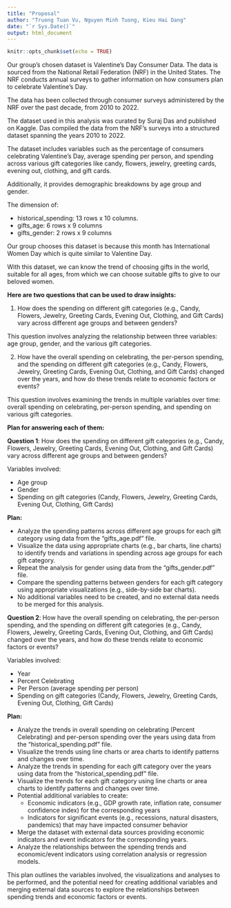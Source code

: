 ```yaml
---
title: "Proposal"
author: "Truong Tuan Vu, Nguyen Minh Tuong, Kieu Hai Dang"
date: "`r Sys.Date()`"
output: html_document
---
```


```r
knitr::opts_chunk$set(echo = TRUE)
```

Our group’s chosen dataset is Valentine's Day Consumer Data. The data is sourced from the National Retail Federation (NRF) in the United States. The NRF conducts annual surveys to gather information on how consumers plan to celebrate Valentine's Day.

The data has been collected through consumer surveys administered by the NRF over the past decade, from 2010 to 2022.

The dataset used in this analysis was curated by Suraj Das and published on Kaggle. Das compiled the data from the NRF's surveys into a structured dataset spanning the years 2010 to 2022.

The dataset includes variables such as the percentage of consumers celebrating Valentine's Day, average spending per person, and spending across various gift categories like candy, flowers, jewelry, greeting cards, evening out, clothing, and gift cards.

Additionally, it provides demographic breakdowns by age group and gender.

The dimension of:

- historical_spending: 13 rows x 10 columns.
- gifts_age: 6 rows x 9 columns
- gifts_gender: 2 rows x 9 columns

Our group chooses this dataset is because this month has International Women Day which is quite similar to Valentine Day.

With this dataset, we can know the trend of choosing gifts in the world, suitable for all ages, from which we can choose suitable gifts to give to our beloved women.

**Here are two questions that can be used to draw insights:**

1. How does the spending on different gift categories (e.g., Candy, Flowers, Jewelry, Greeting Cards, Evening Out, Clothing, and Gift Cards) vary across different age groups and between genders?

This question involves analyzing the relationship between three variables: age group, gender, and the various gift categories.

2. How have the overall spending on celebrating, the per-person spending, and the spending on different gift categories (e.g., Candy, Flowers, Jewelry, Greeting Cards, Evening Out, Clothing, and Gift Cards) changed over the years, and how do these trends relate to economic factors or events?

This question involves examining the trends in multiple variables over time: overall spending on celebrating, per-person spending, and spending on various gift categories.

**Plan for answering each of them:**

**Question 1**: How does the spending on different gift categories (e.g., Candy, Flowers, Jewelry, Greeting Cards, Evening Out, Clothing, and Gift Cards) vary across different age groups and between genders?

Variables involved:

- Age group
- Gender
- Spending on gift categories (Candy, Flowers, Jewelry, Greeting Cards, Evening Out, Clothing, Gift Cards)

**Plan:**

- Analyze the spending patterns across different age groups for each gift category using data from the "gifts_age.pdf" file.
- Visualize the data using appropriate charts (e.g., bar charts, line charts) to identify trends and variations in spending across age groups for each gift category.
- Repeat the analysis for gender using data from the "gifts_gender.pdf" file.
- Compare the spending patterns between genders for each gift category using appropriate visualizations (e.g., side-by-side bar charts).
- No additional variables need to be created, and no external data needs to be merged for this analysis.

**Question 2**: How have the overall spending on celebrating, the per-person spending, and the spending on different gift categories (e.g., Candy, Flowers, Jewelry, Greeting Cards, Evening Out, Clothing, and Gift Cards) changed over the years, and how do these trends relate to economic factors or events?

Variables involved:

- Year
- Percent Celebrating
- Per Person (average spending per person)
- Spending on gift categories (Candy, Flowers, Jewelry, Greeting Cards, Evening Out, Clothing, Gift Cards)

**Plan:**

- Analyze the trends in overall spending on celebrating (Percent Celebrating) and per-person spending over the years using data from the "historical_spending.pdf" file.
- Visualize the trends using line charts or area charts to identify patterns and changes over time.
- Analyze the trends in spending for each gift category over the years using data from the "historical_spending.pdf" file.
- Visualize the trends for each gift category using line charts or area charts to identify patterns and changes over time.
- Potential additional variables to create:
    - Economic indicators (e.g., GDP growth rate, inflation rate, consumer confidence index) for the corresponding years
    - Indicators for significant events (e.g., recessions, natural disasters, pandemics) that may have impacted consumer behavior
- Merge the dataset with external data sources providing economic indicators and event indicators for the corresponding years.
- Analyze the relationships between the spending trends and economic/event indicators using correlation analysis or regression models.

This plan outlines the variables involved, the visualizations and analyses to be performed, and the potential need for creating additional variables and merging external data sources to explore the relationships between spending trends and economic factors or events.